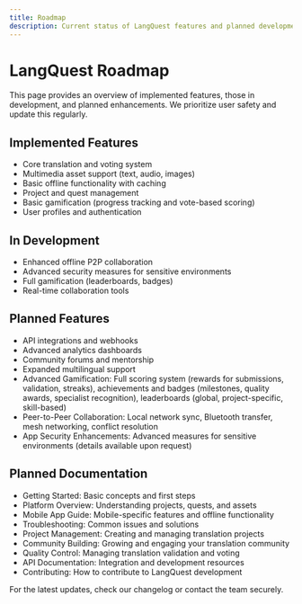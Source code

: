 ```yaml
---
title: Roadmap
description: Current status of LangQuest features and planned developments
---
```


# LangQuest Roadmap

This page provides an overview of implemented features, those in development, and planned enhancements. We prioritize user safety and update this regularly.

## Implemented Features
- Core translation and voting system
- Multimedia asset support (text, audio, images)
- Basic offline functionality with caching
- Project and quest management
- Basic gamification (progress tracking and vote-based scoring)
- User profiles and authentication

## In Development
- Enhanced offline P2P collaboration
- Advanced security measures for sensitive environments
- Full gamification (leaderboards, badges)
- Real-time collaboration tools

## Planned Features
- API integrations and webhooks
- Advanced analytics dashboards
- Community forums and mentorship
- Expanded multilingual support
- Advanced Gamification: Full scoring system (rewards for submissions, validation, streaks), achievements and badges (milestones, quality awards, specialist recognition), leaderboards (global, project-specific, skill-based)
- Peer-to-Peer Collaboration: Local network sync, Bluetooth transfer, mesh networking, conflict resolution
- App Security Enhancements: Advanced measures for sensitive environments (details available upon request)

## Planned Documentation
- Getting Started: Basic concepts and first steps
- Platform Overview: Understanding projects, quests, and assets
- Mobile App Guide: Mobile-specific features and offline functionality
- Troubleshooting: Common issues and solutions
- Project Management: Creating and managing translation projects
- Community Building: Growing and engaging your translation community
- Quality Control: Managing translation validation and voting
- API Documentation: Integration and development resources
- Contributing: How to contribute to LangQuest development

For the latest updates, check our changelog or contact the team securely. 